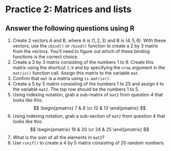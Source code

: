 # Practice 2: Matrices and lists

## Answer the following questions using R

1.  Create 2 vectors A and B, where A is $(1, 2, 3)$ and B is $(4, 5, 6)$. With these vectors, use the `cbind()` or `rbind()` function to create a 2 by 3 matrix from the vectors. You'll need to figure out which of these binding functions is the correct choice.
2.  Create a 3 by 3 matrix consisting of the numbers 1 to 9. Create this matrix using the shortcut `1:9` and by specifying the `nrow` argument in the `matrix()` function call. Assign this matrix to the variable `mat`.
3.  Confirm that `mat` is a matrix using `is.matrix()`.
4.  Create a 5 by 5 matrix consisting of the numbers 1 to 25 and assign it to the variable `mat2`. The top row should be the numbers 1 to 5.
5.  Using indexing notation, grab a sub-matrix of `mat2` from question 4 that looks like this: $$ \begin{pmatrix}  7 & 8 \cr 12 & 13 \end{pmatrix} $$
6.  Using indexing notation, grab a sub-section of `mat2` from question 4 that looks like this: $$ \begin{pmatrix}  19 & 20 \cr 24 & 25 \end{pmatrix} $$
7.  What is the sum of all the elements in `mat2`?
8.  Use `runif()` to create a 4 by 5 matrix consisting of 20 random numbers.
